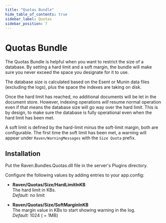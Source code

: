 ```yaml
---
title: "Quotas Bundle"
hide_table_of_contents: true
sidebar_label: Quotas
sidebar_position: 7
---
```



# Quotas Bundle

The Quotas Bundle is helpful when you want to restrict the size of a database. By setting a hard limit and a soft margin, the bundle will make sure you never exceed the space you designate for it to use.

The database size is calculated based on the Esent or Munin data files (excluding the logs), plus the space the indexes are taking on disk.

Once the hard limit has reached, no additional documents will be let in the document store. However, indexing operations _will_ resume normal operation even if that means the database size will go way over the hard limit. This is by design, to make sure the database is fully operational even when the hard limit has been met.

A soft limit is defined by the hard-limit minus the soft-limit margin, both are configurable. The first time the soft limit has been met, a warning will appear under `Raven/WarningMessages` with the `Size Quota` prefix.

## Installation

Put the Raven.Bundles.Quotas.dll file in the server's Plugins directory.

Configure the following values by adding entries to your app.config:

* **Raven/Quotas/Size/HardLimitInKB**  
    The hard limit in KBs.  
    _Default:_ no limit

* **Raven/Quotas/Size/SoftMarginInKB**  
    The margin value in KBs to start showing warning in the log.  
    _Default:_ 1024 ( = 1MB)